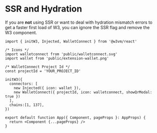 # SSR and Hydration

If you are **not** using SSR or want to deal with hydration mismatch errors to get a faster first load of W3, you can ignore the SSR flag and remove the W3 component.

```tsx
import { initW3, Injected, WalletConnect } from '@w3vm/react'

/* Icons */
import walletconnect from 'public/walletconnect.svg'
import wallet from 'public/extension-wallet.png'

/* WalletConnect Project Id */
const projectId = 'YOUR_PROJECT_ID'

initW3({
  connectors: [
    new Injected({ icon: wallet }), 
    new WalletConnect({ projectId, icon: walletconnect, showQrModal: true })
  ],
  chains:[1, 137],
})

export default function App({ Component, pageProps }: AppProps) {
  return <Component {...pageProps} />
}
```